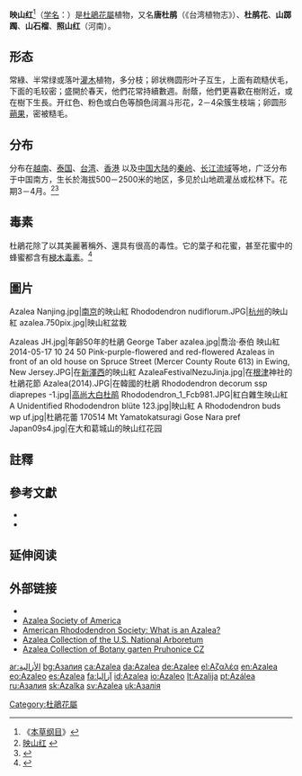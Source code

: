 {{Otheruses|subject=[[杜鹃花科|杜鹃花科]]植物'''映山红'''|dis=s}}

{{Speciesbox
| image = Rhododendron simsii0.jpg
| image_width = 250px
| image_caption = 
| genus = Rhododendron
| species = simsii
| authority = Planch.
}}

'''映山红'''<ref>《[[本草纲目|本草纲目]]》</ref>（[[学名|学名]]：{{lang|la|''Rhododendron simsii''}}）是[[杜鵑花屬|杜鵑花屬]]植物，又名'''唐杜鹃'''（《台湾植物志》）、'''杜鹃花'''、'''山踯躅'''、'''山石榴'''、'''照山红'''（河南）。

==形态==
常綠、半常绿或落叶[[灌木|灌木]]植物，多分枝；卵状椭圆形叶子互生，上面有疏糙伏毛，下面的毛较密；盛開於春天，他們花常持續數週。耐蔭，他們更喜歡在樹附近，或在樹下生長。开红色、粉色或白色等顏色阔漏斗形花，2－4朵簇生枝端；卵圆形[[蒴果|蒴果]]，密被糙毛。

==分布==
分布在[[越南|越南]]、[[泰国|泰国]]、[[台湾|台湾]]、[[香港|香港]] 以及[[中国大陆|中国大陆]]的[[秦岭|秦岭]]、[[长江流域|长江流域]]等地，广泛分布于中国南方，生长於海拔500－2500米的地区，多见於山地疏灌丛或松林下。花期3－4月。<ref>[http://www.plant.ac.cn/latin/hubei/8213967.htm 映山红] {{webarchive|url=https://web.archive.org/web/20071104145040/http://www.plant.ac.cn/latin/hubei/8213967.htm |date=2007-11-04 }}</ref><ref>{{cite web| url =http://www.bioinfo.cn/db05/KmzwSpecies.php?action=view&id=188| title =鹿葱| work =《中国高等植物数据库全库》| publisher =中国科学院微生物研究所| author =昆明植物研究所| accessdate =2010-01-21| language =zh-hans| deadurl =yes| archiveurl =https://web.archive.org/web/20160305020134/http://www.bioinfo.cn/db05/KmzwSpecies.php?action=view&id=188| archivedate =2016-03-05}}</ref>

==毒素==
杜鵑花除了以其美麗著稱外、還具有很高的毒性。它的葉子和花蜜，甚至花蜜中的蜂蜜都含有[[梫木毒素|梫木毒素]]。<ref>{{cite web|title=University of Pennsylvania's Poisonous Plants Home Page |url=http://cal.vet.upenn.edu/projects/poison/plants/ppazale.htm |archiveurl=https://web.archive.org/web/20120317115843/http://cal.vet.upenn.edu/projects/poison/plants/ppazale.htm |archivedate=2012-03-17 }}</ref>

==圖片==
<gallery>
Azalea Nanjing.jpg|[[南京|南京]]的映山紅
Rhododendron nudiflorum.JPG|[[杭州|杭州]]的映山紅
azalea.750pix.jpg|映山紅盆栽

Azaleas JH.jpg|年齡50年的杜鵑
George Taber azalea.jpg|喬治·泰伯 映山紅
2014-05-17 10 24 50 Pink-purple-flowered and red-flowered Azaleas in front of an old house on Spruce Street (Mercer County Route 613) in Ewing, New Jersey.JPG|在[[新澤西|新澤西]]的映山紅
AzaleaFestivalNezuJinja.jpg|在[[根津|根津]]神社的杜鵑花節
Azalea(2014).JPG|在韓國的杜鵑
Rhododendron decorum ssp diaprepes -1.jpg|[[高尚大白杜鹃|高尚大白杜鹃]] 
Rhododendron_1_Fcb981.JPG|紅白雜生映山紅
A Unidentified Rhododendron blüte 123.jpg|映山紅
A Rhododendron buds wp uf.jpg|杜鵑花蕾
170514 Mt Yamatokatsuragi Gose Nara pref Japan09s4.jpg|在大和葛城山的映山红花园
</gallery>

==註釋==
{{reflist|2}}

==參考文獻==
{{refbegin}}
* {{zh-hans}}{{CVH|Rhododendron simsii}}
* {{TaiBNET| zh=唐杜鹃 | id=202911 | binomial=Rhododendron simsii | authority=Planch., 1854 | var= | accessdate=2013-01-24}}
{{refend}}

== 延伸阅读 ==
{{Wikisource further reading}}

==外部链接==
{{commons|Rhododendron simsii}}
{{wikispecies|Rhododendron simsii}}
*{{cite EB1911|wstitle=Azalea |short=x}}
* [http://www.azaleas.org/ Azalea Society of America] {{Wayback|url=http://www.azaleas.org/ |date=20210227140840 }}
* [http://azaleachapter.com/plant-info/plants/what-is-an-azalea American Rhododendron Society: What is an Azalea?] {{Wayback|url=http://azaleachapter.com/plant-info/plants/what-is-an-azalea |date=20140714205136 }}
* [http://www.usna.usda.gov/Gardens/collections/azalea.html Azalea Collection of the U.S. National Arboretum] {{Wayback|url=http://www.usna.usda.gov/Gardens/collections/azalea.html |date=20180131234339 }}
* [http://www.rododendron.cz/en/fotogalerie-rododendronu/pruhonicky-park-2011/ Azalea Collection of Botany garten Pruhonice CZ ] {{Wayback|url=http://www.rododendron.cz/en/fotogalerie-rododendronu/pruhonicky-park-2011/ |date=20200811070647 }}

{{tsl|en|template:US state flowers}}
{{Taxonbar|from=Q5914721}}

[[Category:杜鵑花屬|Category:杜鵑花屬]]

[[ar:الأزالية|ar:الأزالية]]
[[bg:Азалия|bg:Азалия]]
[[ca:Azalea|ca:Azalea]]
[[da:Azalea|da:Azalea]]
[[de:Azalee|de:Azalee]]
[[el:Αζαλέα|el:Αζαλέα]]
[[en:Azalea|en:Azalea]]
[[eo:Azaleo|eo:Azaleo]]
[[es:Azalea|es:Azalea]]
[[fa:آزالیا|fa:آزالیا]]
[[id:Azalea|id:Azalea]]
[[io:Azaleo|io:Azaleo]]
[[lt:Azalija|lt:Azalija]]
[[pt:Azálea|pt:Azálea]]
[[ru:Азалия|ru:Азалия]]
[[sk:Azalka|sk:Azalka]]
[[sv:Azalea|sv:Azalea]]
[[uk:Азалія|uk:Азалія]]